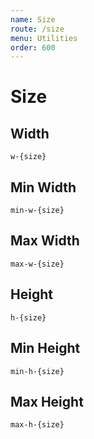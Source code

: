 ```yaml
---
name: Size
route: /size
menu: Utilities
order: 600
---
```



# Size

## Width

`w-{size}`

<ConfigPropertyList property="width" />

<Grid minWidth="128px">
  <InfoBox pattern="w-1/2" color="blue">
    <Box
      className={`bg-blue-200 rounded border-blue-300 text-blue-400 h-6 font-mono border-4 w-1/2`}
    />
  </InfoBox>
  <InfoBox pattern="w-2/3" color="blue">
    <Box
      className={`bg-blue-200 rounded border-blue-300 text-blue-400 h-6 font-mono border-4 w-2/3`}
    />
  </InfoBox>
  <InfoBox pattern="w-1/4" color="blue">
    <Box
      className={`bg-blue-200 rounded border-blue-300 text-blue-400 h-6 font-mono border-4 w-1/4`}
    />
  </InfoBox>
  <InfoBox pattern="w-3/4" color="blue">
    <Box
      className={`bg-blue-200 rounded border-blue-300 text-blue-400 h-6 font-mono border-4 w-3/4`}
    />
  </InfoBox>
  <InfoBox pattern="w-1/5" color="blue">
    <Box
      className={`bg-blue-200 rounded border-blue-300 text-blue-400 h-6 font-mono border-4 w-1/5`}
    />
  </InfoBox>
  <InfoBox pattern="w-2/5" color="blue">
    <Box
      className={`bg-blue-200 rounded border-blue-300 text-blue-400 h-6 font-mono border-4 w-2/5`}
    />
  </InfoBox>
  <InfoBox pattern="w-3/5" color="blue">
    <Box
      className={`bg-blue-200 rounded border-blue-300 text-blue-400 h-6 font-mono border-4 w-3/5`}
    />
  </InfoBox>
  <InfoBox pattern="w-4/5" color="blue">
    <Box
      className={`bg-blue-200 rounded border-blue-300 text-blue-400 h-6 font-mono border-4 w-4/5`}
    />
  </InfoBox>
  <InfoBox pattern="w-1/6" color="blue">
    <Box
      className={`bg-blue-200 rounded border-blue-300 text-blue-400 h-6 font-mono border-4 w-1/6`}
    />
  </InfoBox>
  <InfoBox pattern="w-5/6" color="blue">
    <Box
      className={`bg-blue-200 rounded border-blue-300 text-blue-400 h-6 font-mono border-4 w-5/6`}
    />
  </InfoBox>
  <InfoBox pattern="w-full" color="blue">
    <Box
      className={`bg-blue-200 rounded border-blue-300 text-blue-400 h-6 font-mono border-4 w-full`}
    />
  </InfoBox>
</Grid>

## Min Width

`min-w-{size}`

<ConfigPropertyList property="minWidth" />

## Max Width

`max-w-{size}`

<ConfigPropertyList property="maxWidth" />

## Height

`h-{size}`

<ConfigPropertyList property="height" />

<Grid minWidth="48px">
  <InfoBox
    pattern="h-1"
    color="yellow"
    className="justify-between flex flex-col"
  >
    <Box
      className={`bg-yellow-200 rounded border-yellow-400 text-yellow-600 w-full font-mono border-4 h-1`}
    />
  </InfoBox>
  <InfoBox
    pattern="h-2"
    color="yellow"
    className="justify-between flex flex-col"
  >
    <Box
      className={`bg-yellow-200 rounded border-yellow-400 text-yellow-600 w-full font-mono border-4 h-2`}
    />
  </InfoBox>
  <InfoBox
    pattern="h-3"
    color="yellow"
    className="justify-between flex flex-col"
  >
    <Box
      className={`bg-yellow-200 rounded border-yellow-400 text-yellow-600 w-full font-mono border-4 h-3`}
    />
  </InfoBox>
  <InfoBox
    pattern="h-4"
    color="yellow"
    className="justify-between flex flex-col"
  >
    <Box
      className={`bg-yellow-200 rounded border-yellow-400 text-yellow-600 w-full font-mono border-4 h-4`}
    />
  </InfoBox>
  <InfoBox
    pattern="h-5"
    color="yellow"
    className="justify-between flex flex-col"
  >
    <Box
      className={`bg-yellow-200 rounded border-yellow-400 text-yellow-600 w-full font-mono border-4 h-5`}
    />
  </InfoBox>
  <InfoBox
    pattern="h-6"
    color="yellow"
    className="justify-between flex flex-col"
  >
    <Box
      className={`bg-yellow-200 rounded border-yellow-400 text-yellow-600 w-full font-mono border-4 h-6`}
    />
  </InfoBox>
  <InfoBox
    pattern="h-8"
    color="yellow"
    className="justify-between flex flex-col"
  >
    <Box
      className={`bg-yellow-200 rounded border-yellow-400 text-yellow-600 w-full font-mono border-4 h-8`}
    />
  </InfoBox>
  <InfoBox
    pattern="h-10"
    color="yellow"
    className="justify-between flex flex-col"
  >
    <Box
      className={`bg-yellow-200 rounded border-yellow-400 text-yellow-600 w-full font-mono border-4 h-10`}
    />
  </InfoBox>
  <InfoBox
    pattern="h-12"
    color="yellow"
    className="justify-between flex flex-col"
  >
    <Box
      className={`bg-yellow-200 rounded border-yellow-400 text-yellow-600 w-full font-mono border-4 h-12`}
    />
  </InfoBox>
  <InfoBox
    pattern="h-16"
    color="yellow"
    className="justify-between flex flex-col"
  >
    <Box
      className={`bg-yellow-200 rounded border-yellow-400 text-yellow-600 w-full font-mono border-4 h-16`}
    />
  </InfoBox>
  <InfoBox
    pattern="h-24"
    color="yellow"
    className="justify-between flex flex-col"
  >
    <Box
      className={`bg-yellow-200 rounded border-yellow-400 text-yellow-600 w-full font-mono border-4 h-24`}
    />
  </InfoBox>
  <InfoBox
    pattern="h-32"
    color="yellow"
    className="justify-between flex flex-col"
  >
    <Box
      className={`bg-yellow-200 rounded border-yellow-400 text-yellow-600 w-full font-mono border-4 h-32`}
    />
  </InfoBox>
  <InfoBox
    pattern="h-48"
    color="yellow"
    className="justify-between flex flex-col"
  >
    <Box
      className={`bg-yellow-200 rounded border-yellow-400 text-yellow-600 w-full font-mono border-4 h-48`}
    />
  </InfoBox>
</Grid>

## Min Height

`min-h-{size}`

<ConfigPropertyList property="minHeight" />

## Max Height

`max-h-{size}`

<ConfigPropertyList property="maxHeight" />
